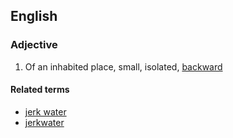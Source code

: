 ==English==
===Adjective===
{{en-adj}}
# {{US|colloquial|pejorative}} Of an inhabited place, small, isolated, [[backward]]

====Related terms====
*[[jerk water]]
*[[jerkwater]]